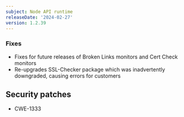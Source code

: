 ```yaml
---
subject: Node API runtime
releaseDate: '2024-02-27'
version: 1.2.39
---
```


### Fixes
* Fixes for future releases of Broken Links monitors and Cert Check monitors
* Re-upgrades SSL-Checker package which was inadvertently downgraded, causing errors for customers

## Security patches
* CWE-1333
